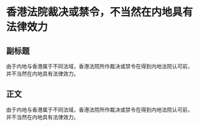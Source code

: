 # 香港法院裁决或禁令，不当然在内地具有法律效力
## 副标题
由于内地与香港属于不同法域，香港法院所作裁决或禁令在得到内地法院认可前，并不当然在内地具有法律效力。
## 正文
由于内地与香港属于不同法域，香港法院所作裁决或禁令在得到内地法院认可前，并不当然在内地具有法律效力。